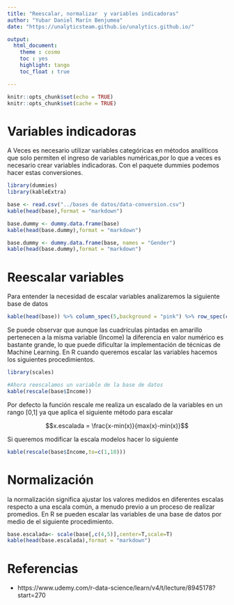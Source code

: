 ```yaml
---
title: "Reescalar, normalizar  y variables indicadoras"
author: "Yubar Daniel Marín Benjumea"
date: "https://unalyticsteam.github.io/unalytics.github.io/"

output: 
  html_document:
    theme : cosmo
    toc : yes
    highlight: tango
    toc_float : true

---
```



```r
knitr::opts_chunk$set(echo = TRUE)
knitr::opts_chunk$set(cache = TRUE)

```

# Variables indicadoras

A Veces es necesario utilizar variables categóricas en métodos analı́ticos que solo permiten el ingreso de variables numéricas,por lo que a veces es necesario crear variables indicadoras. Con el paquete dummies podemos hacer estas conversiones.


```r
library(dummies)
library(kableExtra)

base <- read.csv("../bases de datos/data-conversion.csv")
kable(head(base),format = "markdown")

```
```r
base.dummy <- dummy.data.frame(base)
kable(head(base.dummy),format = "markdown")
```
```r
base.dummy <- dummy.data.frame(base, names = "Gender")
kable(head(base.dummy),format = "markdown")
```
# Reescalar variables


Para entender la necesidad de escalar variables analizaremos la siguiente base de datos

```r

kable(head(base)) %>% column_spec(5,background = "pink") %>% row_spec(c(2,5),background = "yellow") %>% kable_styling(full_width = T)

```



Se puede observar que aunque las cuadrículas pintadas en amarillo pertenecen a la misma variable (Income) la diferencia
en valor numérico es bastante grande, lo que puede dificultar la implementación de técnicas de Machine Learning. En R
cuando queremos escalar las variables hacemos los siguientes procedimientos.


```r
library(scales)

#Ahora reescalamos un variable de la base de datos
kable(rescale(base$Income))


```

Por defecto la función rescale me realiza un escalado de la variables en un rango [0,1] ya que aplica el siguiente método
para escalar

$$x.escalada = \frac{x-min(x)}{max(x)-min(x)}$$

Si queremos modificar la escala modelos hacer lo siguiente

```r
kable(rescale(base$Income,to=c(1,10)))
```

# Normalización

la normalización significa ajustar los valores medidos en diferentes escalas respecto a una escala común, a menudo previo
a un proceso de realizar promedios. En R se pueden escalar las variables de una base de datos por medio de el siguiente
procedimiento.


```r
base.escalada<- scale(base[,c(4,5)],center=T,scale=T)
kable(head(base.escalada),format = "markdown")
```
# Referencias

* https://www.udemy.com/r-data-science/learn/v4/t/lecture/8945178?start=270

